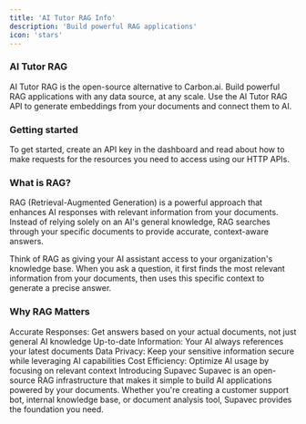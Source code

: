 ```yaml
---
title: 'AI Tutor RAG Info'
description: 'Build powerful RAG applications'
icon: 'stars'
---
```


### AI Tutor RAG

AI Tutor RAG is the open-source alternative to Carbon.ai. Build powerful RAG applications with any data source, at any scale. Use the AI Tutor RAG API to generate embeddings from your documents and connect them to AI.

### Getting started

To get started, create an API key in the dashboard and read about how to make requests for the resources you need to access using our HTTP APIs.

### What is RAG?

RAG (Retrieval-Augmented Generation) is a powerful approach that enhances AI responses with relevant information from your documents. Instead of relying solely on an AI's general knowledge, RAG searches through your specific documents to provide accurate, context-aware answers.

Think of RAG as giving your AI assistant access to your organization's knowledge base. When you ask a question, it first finds the most relevant information from your documents, then uses this specific context to generate a precise answer.

### Why RAG Matters

Accurate Responses: Get answers based on your actual documents, not just general AI knowledge
Up-to-date Information: Your AI always references your latest documents
Data Privacy: Keep your sensitive information secure while leveraging AI capabilities
Cost Efficiency: Optimize AI usage by focusing on relevant context
Introducing Supavec
Supavec is an open-source RAG infrastructure that makes it simple to build AI applications powered by your documents. Whether you're creating a customer support bot, internal knowledge base, or document analysis tool, Supavec provides the foundation you need.

